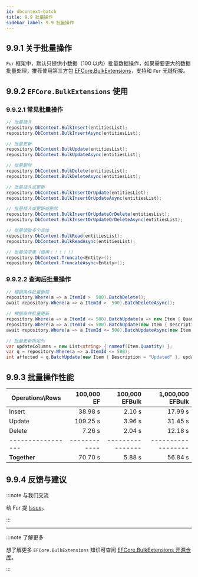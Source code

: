 ```yaml
---
id: dbcontext-batch
title: 9.9 批量操作
sidebar_label: 9.9 批量操作
---
```


## 9.9.1 关于批量操作

`Fur` 框架中，默认只提供小数据（100 以内）批量数据操作，如果需要更大的数据批量处理，推荐使用第三方包 [EFCore.BulkExtensions](https://github.com/borisdj/EFCore.BulkExtensions)，支持和 `Fur` 无缝衔接。

## 9.9.2 `EFCore.BulkExtensions` 使用

### 9.9.2.1 常见批量操作

```cs
// 批量插入
repository.DbContext.BulkInsert(entitiesList);
repository.DbContext.BulkInsertAsync(entitiesList);

// 批量更新
repository.DbContext.BulkUpdate(entitiesList);
repository.DbContext.BulkUpdateAsync(entitiesList);

// 批量删除
repository.DbContext.BulkDelete(entitiesList);
repository.DbContext.BulkDeleteAsync(entitiesList);

// 批量插入或更新
repository.DbContext.BulkInsertOrUpdate(entitiesList);
repository.DbContext.BulkInsertOrUpdateAsync(entitiesList);

// 批量插入或更新或删除
repository.DbContext.BulkInsertOrUpdateOrDelete(entitiesList);
repository.DbContext.BulkInsertOrUpdateOrDeleteAsync(entitiesList);

// 批量读取多个实体
repository.DbContext.BulkRead(entitiesList);
repository.DbContext.BulkReadAsync(entitiesList);

// 批量清空表（慎用！！！！！）
repository.DbContext.Truncate<Entity>();
repository.DbContext.TruncateAsync<Entity>();
```

### 9.9.2.2 查询后批量操作

```cs
// 根据条件批量删除
repository.Where(a => a.ItemId >  500).BatchDelete();
await repository.Where(a => a.ItemId >  500).BatchDeleteAsync();

// 根据条件批量更新
repository.Where(a => a.ItemId <= 500).BatchUpdate(a => new Item { Quantity = a.Quantity + 100 });
repository.Where(a => a.ItemId <= 500).BatchUpdate(new Item { Description = "Updated" });
await repository.Where(a => a.ItemId <= 500).BatchUpdateAsync(new Item { Description = "Updated" });

// 批量更新指定列
var updateColumns = new List<string> { nameof(Item.Quantity) };
var q = repository.Where(a => a.ItemId <= 500);
int affected = q.BatchUpdate(new Item { Description = "Updated" }, updateColumns);
```

## 9.9.3 批量操作性能

| Operations\Rows   |   100,000 EF |   100,000 EFBulk |   1,000,000 EFBulk |
| ----------------- | -----------: | ---------------: | -----------------: |
| Insert            |      38.98 s |           2.10 s |            17.99 s |
| Update            |     109.25 s |           3.96 s |            31.45 s |
| Delete            |       7.26 s |           2.04 s |            12.18 s |
| ----------------- | ------------ | ---------------- | ------------------ |
| **Together**      |      70.70 s |           5.88 s |            56.84 s |

## 9.9.4 反馈与建议

:::note 与我们交流

给 Fur 提 [Issue](https://gitee.com/monksoul/Fur/issues/new?issue)。

:::

---

:::note 了解更多

想了解更多 `EFCore.BulkExtensions` 知识可查阅 [EFCore.BulkExtensions 开源仓库](https://github.com/borisdj/EFCore.BulkExtensions)。

:::
